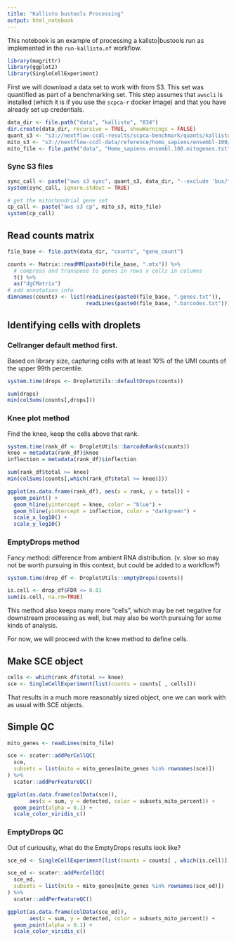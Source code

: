 ```yaml
---
title: "Kallisto bustools Processing"
output: html_notebook
---
```


This notebook is an example of processing a kallsto|bustools run as implemented in the `run-kallisto.nf` workflow.

```r
library(magrittr)
library(ggplot2)
library(SingleCellExperiment)
```


First we will download a data set to work with from S3. 
This set was quantified as part of a benchmarking set.
This step assumes that `awscli` is installed (which it is if you use the `scpca-r` docker image) and that you have already set up credentials.

```r
data_dir <- file.path("data", "kallisto", "834")
dir.create(data_dir, recursive = TRUE, showWarnings = FALSE)
quant_s3 <- "s3://nextflow-ccdl-results/scpca-benchmark/quants/kallisto/834-kallisto_cdna"
mito_s3 <- "s3://nextflow-ccdl-data/reference/homo_sapiens/ensembl-100/annotation/Homo_sapiens.ensembl.100.mitogenes.txt" 
mito_file <- file.path("data", "Homo_sapiens.ensembl.100.mitogenes.txt")
```

### Sync S3 files

```r
sync_call <- paste("aws s3 sync", quant_s3, data_dir, "--exclude 'bus/*'")
system(sync_call, ignore.stdout = TRUE)

# get the mitochondrial gene set
cp_call <- paste("aws s3 cp", mito_s3, mito_file)
system(cp_call)
```

## Read counts matrix
```r
file_base <- file.path(data_dir, "counts", "gene_count")

counts <- Matrix::readMM(paste0(file_base, ".mtx")) %>%
  # compress and transpose to genes in rows x cells in columns
  t() %>%
  as("dgCMatrix")
# add annotation info
dimnames(counts) <- list(readLines(paste0(file_base, ".genes.txt")),
                         readLines(paste0(file_base, ".barcodes.txt")))
```

## Identifying cells with droplets

### Cellranger default method first.

Based on library size, capturing cells with at least 10% of the UMI counts of the upper 99th percentile.

```r
system.time(drops <- DropletUtils::defaultDrops(counts))

sum(drops)
min(colSums(counts[,drops]))
```

### Knee plot method

Find the knee, keep the cells above that rank.

```r
system.time(rank_df <- DropletUtils::barcodeRanks(counts))
knee = metadata(rank_df)$knee
inflection = metadata(rank_df)$inflection

sum(rank_df$total >= knee)
min(colSums(counts[,which(rank_df$total >= knee)]))
```


```r
ggplot(as.data.frame(rank_df), aes(x = rank, y = total)) + 
  geom_point() +
  geom_hline(yintercept = knee, color = "blue") +
  geom_hline(yintercept = inflection, color = "darkgreen") +
  scale_x_log10() + 
  scale_y_log10()
```


### EmptyDrops method
Fancy method: difference from ambient RNA distribution.
(v. slow so may not be worth pursuing in this context, but could be added to a workflow?)
```r
system.time(drop_df <- DropletUtils::emptyDrops(counts))

is.cell <- drop_df$FDR <= 0.01 
sum(is.cell, na.rm=TRUE)
```

This method also keeps many more "cells", which may be net negative for downstream processing as well, but may also be worth pursuing for some kinds of analysis.

For now, we will proceed with the knee method to define cells.

## Make SCE object 

```r
cells <- which(rank_df$total >= knee)
sce <- SingleCellExperiment(list(counts = counts[ , cells]))
```

That results in a much more reasonably sized object, one we can work with as usual with SCE objects. 

## Simple QC
```r
mito_genes <- readLines(mito_file)

sce <- scater::addPerCellQC(
  sce, 
  subsets = list(mito = mito_genes[mito_genes %in% rownames(sce)])
) %>%
  scater::addPerFeatureQC()
```

```r
ggplot(as.data.frame(colData(sce)),
       aes(x = sum, y = detected, color = subsets_mito_percent)) + 
  geom_point(alpha = 0.1) + 
  scale_color_viridis_c()
```


### EmptyDrops QC

Out of curiousity, what do the EmptyDrops results look like?

```r
sce_ed <- SingleCellExperiment(list(counts = counts[ , which(is.cell)]))

sce_ed <- scater::addPerCellQC(
  sce_ed, 
  subsets = list(mito = mito_genes[mito_genes %in% rownames(sce_ed)])
) %>%
  scater::addPerFeatureQC()

ggplot(as.data.frame(colData(sce_ed)),
       aes(x = sum, y = detected, color = subsets_mito_percent)) + 
  geom_point(alpha = 0.1) + 
  scale_color_viridis_c()
```



